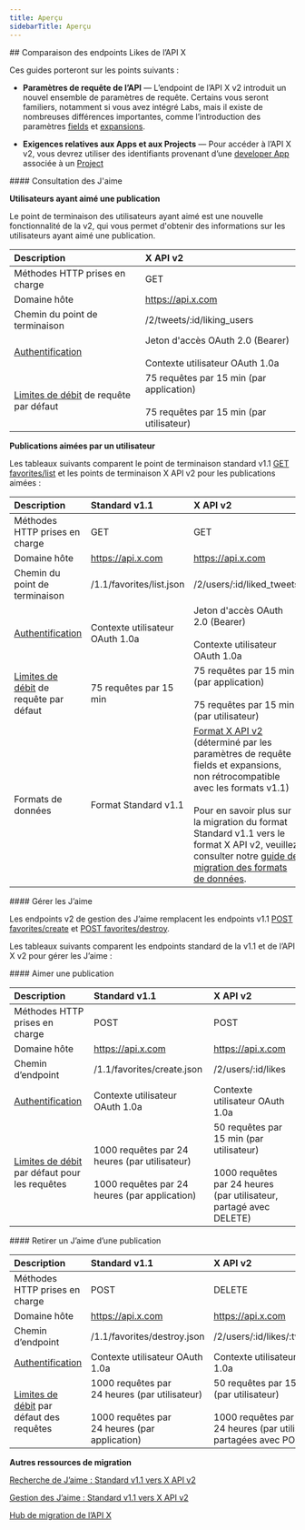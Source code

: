 ```yaml
---
title: Aperçu
sidebarTitle: Aperçu
---
```


<div id="comparing-x-apis-likes-endpoints">
  ## Comparaison des endpoints Likes de l’API X
</div>

Ces guides porteront sur les points suivants :

* **Paramètres de requête de l’API** — L’endpoint de l’API X v2 introduit un nouvel ensemble de paramètres de requête. Certains vous seront familiers, notamment si vous avez intégré Labs, mais il existe de nombreuses différences importantes, comme l’introduction des paramètres [fields](/fr/x-api/fundamentals/fields) et [expansions](/fr/x-api/fundamentals/expansions).

* **Exigences relatives aux Apps et aux Projects** — Pour accéder à l’API X v2, vous devrez utiliser des identifiants provenant d’une [developer App](/fr/resources/fundamentals/developer-apps) associée à un [Project](/fr/resources/fundamentals/projects)

<div id="likes-lookup">
  #### Consultation des J'aime
</div>

**Utilisateurs ayant aimé une publication**

Le point de terminaison des utilisateurs ayant aimé est une nouvelle fonctionnalité de la v2, qui vous permet d&#39;obtenir des informations sur les utilisateurs ayant aimé une publication.

| Description | X API v2 |
| :--- | :--- |
| Méthodes HTTP prises en charge | GET |
| Domaine hôte | https://api.x.com |
| Chemin du point de terminaison | /2/tweets/:id/liking_users |
| [Authentification](/fr/resources/fundamentals/authentication) | Jeton d&#39;accès OAuth 2.0 (Bearer)<br /><br />Contexte utilisateur OAuth 1.0a |
| [Limites de débit](/fr/resources/fundamentals/rate-limits) de requête par défaut | 75 requêtes par 15 min (par application)<br /><br />75 requêtes par 15 min (par utilisateur) |

**Publications aimées par un utilisateur**

Les tableaux suivants comparent le point de terminaison standard v1.1 [GET favorites/list](https://developer.x.com/en/docs/twitter-api/v1/tweets/post-and-engage/api-reference/get-favorites-list) et les points de terminaison X API v2 pour les publications aimées :

| Description | Standard v1.1 | X API v2 |
| :--- | :--- | :--- |
| Méthodes HTTP prises en charge | GET | GET |
| Domaine hôte | https://api.x.com | https://api.x.com |
| Chemin du point de terminaison | /1.1/favorites/list.json | /2/users/:id/liked_tweets |
| [Authentification](/fr/resources/fundamentals/authentication) | Contexte utilisateur OAuth 1.0a | Jeton d&#39;accès OAuth 2.0 (Bearer)<br /><br />Contexte utilisateur OAuth 1.0a |
| [Limites de débit](/fr/resources/fundamentals/rate-limits) de requête par défaut | 75 requêtes par 15 min | 75 requêtes par 15 min (par application)<br /><br />75 requêtes par 15 min (par utilisateur) |
| Formats de données | Format Standard v1.1 | [Format X API v2](/fr/x-api/fundamentals/data-dictionary) (déterminé par les paramètres de requête fields et expansions, non rétrocompatible avec les formats v1.1)<br /><br />Pour en savoir plus sur la migration du format Standard v1.1 vers le format X API v2, veuillez consulter notre [guide de migration des formats de données](/fr/x-api/migrate/data-format-migration). |

<div id="manage-likes">
  #### Gérer les J’aime
</div>

Les endpoints v2 de gestion des J’aime remplacent les endpoints v1.1 [POST favorites/create](https://developer.x.com/en/docs/twitter-api/v1/tweets/post-and-engage/api-reference/post-favorites-create) et [POST favorites/destroy](https://developer.x.com/en/docs/twitter-api/v1/tweets/post-and-engage/api-reference/post-favorites-destroy).

Les tableaux suivants comparent les endpoints standard de la v1.1 et de l’API X v2 pour gérer les J’aime :

<div id="like-a-post">
  #### Aimer une publication
</div>

| Description | Standard v1.1 | X API v2 |
| :--- | :--- | :--- |
| Méthodes HTTP prises en charge | POST | POST |
| Domaine hôte | https://api.x.com | https://api.x.com |
| Chemin d’endpoint | /1.1/favorites/create.json | /2/users/:id/likes |
| [Authentification](/fr/resources/fundamentals/authentication) | Contexte utilisateur OAuth 1.0a | Contexte utilisateur OAuth 1.0a |
| [Limites de débit](/fr/resources/fundamentals/rate-limits) par défaut pour les requêtes | 1000 requêtes par 24 heures (par utilisateur)<br /><br />1000 requêtes par 24 heures (par application) | 50 requêtes par 15 min (par utilisateur)<br /><br />1000 requêtes par 24 heures (par utilisateur, partagé avec DELETE) |

<div id="unlike-a-post">
  #### Retirer un J’aime d’une publication
</div>

| Description | Standard v1.1 | X API v2 |
| :--- | :--- | :--- |
| Méthodes HTTP prises en charge | POST | DELETE |
| Domaine hôte | https://api.x.com | https://api.x.com |
| Chemin d’endpoint | /1.1/favorites/destroy.json | /2/users/:id/likes/:tweet_id |
| [Authentification](/fr/resources/fundamentals/authentication) | Contexte utilisateur OAuth 1.0a | Contexte utilisateur OAuth 1.0a |
| [Limites de débit](/fr/resources/fundamentals/rate-limits) par défaut des requêtes | 1000 requêtes par 24 heures (par utilisateur)<br /><br />1000 requêtes par 24 heures (par application) | 50 requêtes par 15 min (par utilisateur)<br /><br />1000 requêtes par 24 heures (par utilisateur, partagées avec POST) |

**Autres ressources de migration**

[Recherche de J’aime : Standard v1.1 vers X API v2](/fr/x-api/posts/likes/migrate/likes-lookup-standard-to-twitter-api-v2)

[Gestion des J’aime : Standard v1.1 vers X API v2](/fr/x-api/posts/likes#manage-likes-standard-v1-1-compared-to-x-api-v2)

[Hub de migration de l’API X](/fr/x-api/migrate/overview)